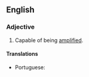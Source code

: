 ==English==

===Adjective===
{{en-adj|-}}

# Capable of being [[amplify|amplified]].

====Translations====
{{trans-top|capable of being amplified}}
* Portuguese: {{t|pt|amplificável}}
{{trans-mid}}
{{trans-bottom}}